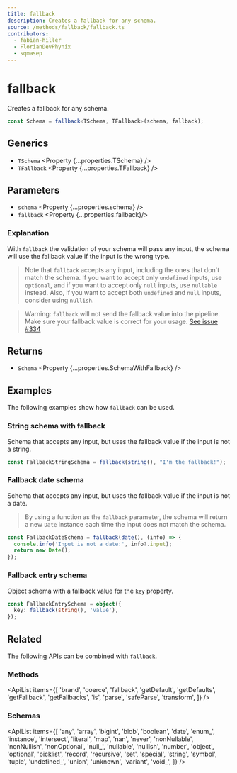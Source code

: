 ```yaml
---
title: fallback
description: Creates a fallback for any schema.
source: /methods/fallback/fallback.ts
contributors:
  - fabian-hiller
  - FlorianDevPhynix
  - sqmasep
---
```



# fallback

Creates a fallback for any schema.

```ts
const Schema = fallback<TSchema, TFallback>(schema, fallback);
```

## Generics

- `TSchema` <Property {...properties.TSchema} />
- `TFallback` <Property {...properties.TFallback} />

## Parameters

- `schema` <Property {...properties.schema} />
- `fallback` <Property {...properties.fallback}/>

### Explanation

With `fallback` the validation of your schema will pass any input, the schema will use the fallback value if the input is the wrong type.

> Note that `fallback` accepts any input, including the ones that don't match the schema. If you want to accept only `undefined` inputs, use <Link href="../optional/">`optional`</Link>, and if you want to accept only `null` inputs, use <Link href="../nullable/">`nullable`</Link> instead. Also, if you want to accept both `undefined` and `null` inputs, consider using <Link href="../nullish/">`nullish`</Link>.

> Warning: `fallback` will not send the fallback value into the pipeline. Make sure your fallback value is correct for your usage. [See issue #334](https://github.com/fabian-hiller/valibot/issues/334)

## Returns

- `Schema` <Property {...properties.SchemaWithFallback} />

## Examples

The following examples show how `fallback` can be used.

### String schema with fallback

Schema that accepts any input, but uses the fallback value if the input is not a string.

```ts
const FallbackStringSchema = fallback(string(), "I'm the fallback!");
```

### Fallback date schema

Schema that accepts any input, but uses the fallback value if the input is not a date.

> By using a function as the `fallback` parameter, the schema will return a new `Date` instance each time the input does not match the schema.

```ts
const FallbackDateSchema = fallback(date(), (info) => {
  console.info('Input is not a date:', info?.input);
  return new Date();
});
```

### Fallback entry schema

Object schema with a fallback value for the `key` property.

```ts
const FallbackEntrySchema = object({
  key: fallback(string(), 'value'),
});
```

## Related

The following APIs can be combined with `fallback`.

### Methods

<ApiList
  items={[
    'brand',
    'coerce',
    'fallback',
    'getDefault',
    'getDefaults',
    'getFallback',
    'getFallbacks',
    'is',
    'parse',
    'safeParse',
    'transform',
  ]}
/>

### Schemas

<ApiList
  items={[
    'any',
    'array',
    'bigint',
    'blob',
    'boolean',
    'date',
    'enum_',
    'instance',
    'intersect',
    'literal',
    'map',
    'nan',
    'never',
    'nonNullable',
    'nonNullish',
    'nonOptional',
    'null_',
    'nullable',
    'nullish',
    'number',
    'object',
    'optional',
    'picklist',
    'record',
    'recursive',
    'set',
    'special',
    'string',
    'symbol',
    'tuple',
    'undefined_',
    'union',
    'unknown',
    'variant',
    'void_',
  ]}
/>
